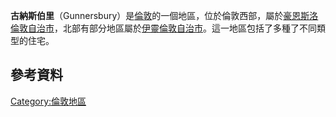 {{infobox UK place|
|country = 英格蘭
|map_type = Greater London 
|region= 倫敦
|population= 	
|official_name= Gunnersbury	
|latitude= 51.4927	
|longitude= -0.2777 	
|os_grid_reference= TQ195785	
|constituency_westminster= [[布倫特福德和艾爾沃思_(英國國會選區)|布倫特福德和艾爾沃思]]	
|post_town= LONDON	
|postcode_area=W	
|postcode_district=W4	
|london_borough= Hounslow	
|dial_code= 020 	
}}
'''古納斯伯里'''（Gunnersbury）是[[倫敦|倫敦]]的一個地區，位於倫敦西部，屬於[[豪恩斯洛倫敦自治市|豪恩斯洛倫敦自治市]]，北部有部分地區屬於[[伊斯灵顿区|伊靈倫敦自治市]]。這一地區包括了多種了不同類型的住宅。
==參考資料==
{{Reflist}}
[[Category:倫敦地區|Category:倫敦地區]]